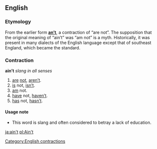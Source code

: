 ==English==
===Etymology===
From the earlier form '''[[an't|an’t]]''', a contraction of “are not”.  The supposition that the original meaning of “ain’t” was “am not” is a myth.  Historically, it was present in many dialects of the English language except that of southeast England, which became the standard.

===Contraction===
'''ain’t''' ''slang in all senses''

# [[are]] [[not]], [[aren't|aren’t]].
# [[is]] not, [[isn't|isn’t]].
# [[am]] not.
# [[have]] not, [[haven't|haven’t]].
# [[has]] not, [[hasn't|hasn’t]].

====Usage note====

*This word is slang and often considered to betray a lack of education.

[[Category:English contractions]]

[[ja:ain't]]
[[pl:Ain't]]
